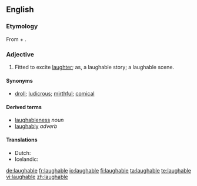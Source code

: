 ==English==

===Etymology===
From {{term|laugh}} + {{term|-able}}.

===Adjective===
{{en-adj}}

# Fitted to excite [[laughter]]; as, a laughable story; a laughable scene.

====Synonyms====
*[[droll]]; [[ludicrous]]; [[mirthful]]; [[comical]]

====Derived terms====
*[[laughableness]] ''noun''
*[[laughably]] ''adverb''

====Translations====
{{trans-top|fitted to exite laughter}}
* Dutch: {{t+|nl|belachelijk}}
* Icelandic: {{t+|is|hlægilegur}}
{{trans-mid}}
{{trans-bottom}}

[[de:laughable]]
[[fr:laughable]]
[[io:laughable]]
[[fi:laughable]]
[[ta:laughable]]
[[te:laughable]]
[[vi:laughable]]
[[zh:laughable]]